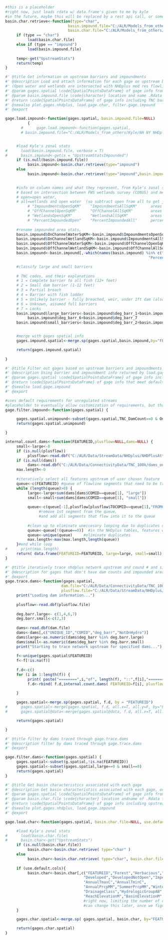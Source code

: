
```r
#this is a placeholder
#right now, just loads rdata w/ data.frame's given to me by kyle
#in the future, maybe this will be replaced by a rest api call, or something similar?
basin.char.retrieve<-function(type="char",
                            basin.impound.file="C:/ALR/Models_from_others/Kyle/NH NY NHDplus basin zonal stats KO/NENY_CovariateData_Impoundments_2014-01-23.RData",
                            basin.char.file="C:/ALR/Models_from_others/Kyle/NH NY NHDplus basin zonal stats KO/NENY_CovariateData_2014-01-23.RData") {
     if (type == "char")
          load(basin.char.file)
     else if (type == "impound")
          load(basin.impound.file)
     
     temp<-get("UpstreamStats")
     return(temp)
}
```


```r


#' @title Get information on upstream barriers and impoundments
#' @description Load and attach information for each gage on upstream barriers and impoundments.  Uses TNC barrier inventory and FWS survey openwater and wetlands. 
#' (Open water and wetlands are intersected with NHDplus med res flowlines, to differentiate on- and off-network wetlands and waters)
#' @param gages.spatial \code{SpatialPointsDataFrame} of gage info from plot.gages.nhdplus()
#' @param basin.impound.file \code{character} location and name .Rdata file that contains UpstreamStatsImpounded, by NHDplus FEATUREID
#' @return \code{SpatialPointsDataFrame} of gage info including TNC barriers and area of wetlands and open water
#' @seealso plot.gages.nhdplus, load.gage.char, filter.gage.impound
#' @export

gage.load.impound<-function(gages.spatial, basin.impound.file=NULL)
          {
       #      gage.load.impound<-function(gages.spatial, 
       # basin.impound.file="C:/ALR/Models_from_others/Kyle/NH NY NHDplus basin zonal stats KO/NENY_CovariateData_Impoundments_2014-01-23.RData") 


     #load Kyle's zonal stats
#      load(basin.impound.file, verbose = T)
#      basin.impound<-get(x = "UpstreamStatsImpounded")
     if (is.null(basin.impound.file))
          basin.impound<-basin.char.retrieve(type="impound")
     else
          basin.impound<-basin.char.retrieve(type="impound",basin.impound.file=basin.impound.file)          
     

     #info on column names and what they represent, from Kyle's zonal stats
     # based on intersection between FWS wetlands survey (CONUS) and med rez flowlines 
     # open=open water, 
     # all=wetlands and open water  (so subtract open from all to get just wetlands...)
          # "ImpoundmentsOpenSqKM"    "ImpoundmentsAllSqKM"      areas intersecting w/ stream network 
          # "OffChannelOpenSqKM"      "OffChannelAllSqKM"        areas not intersecting w/ stream network
          # "WetlandsOpenSqKM"        "WetlandsAllSqKM"          areas in drainage area, whether or not on network (should be same as CONUS, but in area instead of %?)
          # "PercentImpoundedOpen"    "PercentImpoundedAll"      percentage of wetlands or open water that is on the stream network (should be able to derive from above)
     
     #rename impounded area stats, 
     basin.impound$OnChannelWaterSqKM<-basin.impound$ImpoundmentsOpenSqKM
     basin.impound$OnChannelWetlandSqKM<-basin.impound$ImpoundmentsAllSqKM-basin.impound$ImpoundmentsOpenSqKM
     basin.impound$OffChannelWaterSqKM<-basin.impound$OffChannelOpenSqKM
     basin.impound$OffChannelWetlandSqKM<-basin.impound$OffChannelAllSqKM-basin.impound$OffChannelOpenSqKM
     basin.impound<-basin.impound[,-which(names(basin.impound) %in% c("ImpoundmentsOpenSqKM","ImpoundmentsAllSqKM","WetlandsOpenSqKM","WetlandsAllSqKM",
                                                                "PercentImpoundedOpen","PercentImpoundedAll","OffChannelOpenSqKM","OffChannelAllSqKM"))]

     #classify large and small barriers
     
     # TNC codes, and their explanations
     # 1 = Complete barrier to all fish (12+ feet)
     # 2 = Small dam barrier (1-12 feet)
     # 3 = Partial breach
     # 4 = Barrier with fish ladder
     # 5 = Unlikely barrier - fully breached, weir, under 1ft dam (also COND=NO DAM or COND=REM or COND=DEL)
     # 6 = Unknown, assumed full barriers
     # 7 = Locks
     basin.impound$large_barriers<-basin.impound$deg_barr_1+basin.impound$deg_barr_4+
          basin.impound$deg_barr_6+basin.impound$deg_barr_7
     basin.impound$small_barriers<-basin.impound$deg_barr_2+basin.impound$deg_barr_3


     #merge with gages spatial info
     gages.impound.spatial<-merge.sp(gages.spatial,basin.impound,by="FEATUREID",all.x=T,all.y=F,sort=F)

     return(gages.impound.spatial)
     
}


```

```r
#' @title Filter out gages based on upstream barriers and impoundments
#' @description Using barrier and impoundment info returned by load.gage.impound()
#' @param gages.spatial \code{SpatialPointsDataFrame} of gage info including column names "TNC_DamCount" and "OnChannelWaterSqKM"
#' @return \code{SpatialPointsDataFrame} of gage info that meet default barrier and impoundment criteria
#' @seealso load.gage.impound
#' @export

#uses default requirements for unregulated streams
#placeholder to eventually allow customization of requirements, but that doesn't seem worth the time right now
gage.filter.impound<-function(gages.spatial) {

     gages.spatial.unimpound<-subset(gages.spatial,TNC_DamCount==0 & OnChannelWaterSqKM<.5)
     return(gages.spatial.unimpound)

}

```

```r

internal.count.dams<-function(FEATUREID,plusflow=NULL,dams=NULL) {
     small<-large<-0
     if (is.null(plusflow))
          plusflow<-read.dbf("C:/ALR/Data/StreamData/NHDplus/NHDPlusAttributes/0205/PlusFLow.dbf")
     if (is.null(dams))
          dams<-read.dbf("C:/ALR/Data/ConnectivityData/TNC_100k/dams_on_med_rez.dbf")
     max.length<-0
     
     #iteratively select all features upstream of user chosen feature
     queue<-c(FEATUREID) #queue of flowline segments that need to be traced upstream      
     while (length(queue)>0) {
          large<-large+sum(dams[dams$COMID==queue[1], "large"])
          small<-small+sum(dams[dams$COMID==queue[1], "small"])
          
          queue<-c(queue[-1],plusflow[plusflow$TOCOMID==queue[1],"FROMCOMID"]) 
               #remove 1st segment from the queue, 
               #and add all segments that flow into it to the queue
          
          #clean up to eliminate uneccesary looping due to duplicates or terminal headwater features
          queue<-queue[!(queue==0)]  #in the NHDplus tables, features with FROMCOMID==0 have no inflowing tribs
          queue<-unique(queue)     #eliminate duplicates
          max.length<-max(max.length,length(queue))          
     }#end while loop
#      print(max.length)
     return( data.frame(FEATUREID=FEATUREID, large=large, small=small) )
}

```


```r

#' @title iteratively trace nhdplus network upstream and cound # and size of dams
#' @description for gages that don't have dam counts and impounded area in basin characteristics only
#' @export
gage.trace.dams<-function(gages.spatial, 
                         dam.file="C:/ALR/Data/ConnectivityData/TNC_100k/dams_on_med_rez.dbf", 
                         plusflow.file="C:/ALR/Data/StreamData/NHDplus/NHDPlusAttributes/0205/PlusFLow.dbf") {
     print("Loading dam information...")
          
     plusflow<-read.dbf(plusflow.file)
     
     deg.barr.large<- c(1,4,6,7)
     deg.barr.small<-c(2,3)
     
     dams<-read.dbf(dam.file)
     dams<-dams[,c("UNIQUE_ID","COMID","deg_barr","NotOnHydro")]
     dams$large<-as.numeric(dams$deg_barr %in% deg.barr.large)
     dams$small<-as.numeric(dams$deg_barr %in% deg.barr.small)
     print("Starting to trace network upstream for specified dams...")
     
     f<-unique(gages.spatial$FEATUREID)
     f<-f[!is.na(f)]
     
     f.d<-c()
     for (i in 1:length(f)) {
          print( paste("========",i,"of", length(f), "::",f[i],"=========" ))
          f.d<-rbind( f.d,internal.count.dams( FEATUREID=f[i], plusflow=plusflow, dams=dams ) )
     
     }

     gages.spatial<-merge.sp(gages.spatial, f.d, by = "FEATUREID")
#      gages.spatial<-merge(gages.spatial, f.d, all.x=T, all.y=F, by="FEATUREID", sort=F) 
#      gages.spatial@data<-merge(gages.spatial@data, f.d, all.x=T, all.y=F, by="FEATUREID", sort=F) 

     return(gages.spatial)

}
```


```r
#' @title filter by dams traced through gage.trace.dams
#' @description filter by dams traced through gage.trace.dams
#' @export

gage.filter.dams<-function(gages.spatial) {
     gages.spatial<-subset(g.spatial,!is.na(FEATUREID))
     gages.spatial<-subset(gages.spatial,large==0 & small==0)
     return(gages.spatial)
}
```


```r

#' @title Get basin characteristics associated with each gage
#' @description Get basin characteristics associated with each gage, or more precisely, with the NHDplus stream reach each gage is plotted to.
#' @param gages.spatial \code{SpatialPointsDataFrame} of gage info from plot.gages.nhdplus()
#' @param basin.char.file \code{character} location andname of .Rdata file that contains UpstreamStats, by NHDplus FEATUREID
#' @return \code{SpatialPointsDataFrame} of gage info including upstream basin characteristics
#' @seealso plot.gages.nhdplus, load.gage.impound
#' @export

gage.load.char<-function(gages.spatial, basin.char.file=NULL, use.default.cols=F) {

     #load Kyle's zonal stats
#      load(basin.char.file)
#      basin.char<-get("UpstreamStats")
     if (is.null(basin.char.file))
          basin.char<-basin.char.retrieve( type="char" )
     else
          basin.char<-basin.char.retrieve( type="char", basin.char.file=basin.char.file )
     
     if (use.default.cols){
          basin.char<-basin.char[,c("FEATUREID","Forest","Herbacious","Agriculture",
                                   "Developed","DevelopedNotOpen","Impervious",
                                   "AnnualTmaxC","AnnualTminC",
                                   "AnnualPrcpMM","SummerPrcpMM","WinterPrcpMM",
                                   "DrainageClass","HydrologicGroupAB","HydrologicGroupCD","SurficialCoarseC","PercentSandy",
                                   "ReachElevationM","BasinElevationM","ReachSlopePCNT","BasinSlopePCNT","TotDASqKM")]
                                   #right now, limiting the number of columns, for readability. 
                                   #can change this later, once we figure out how basin char will be accessed
     }

     gages.char.spatial<-merge.sp( gages.spatial, basin.char, by="FEATUREID", all.x=T, all.y=F, sort=F)

     return(gages.char.spatial)
}
```
